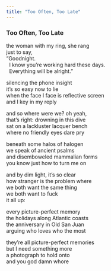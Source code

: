 ```yaml
---
title: "Too Often, Too Late"
---
```


### Too Often, Too Late

the woman with my ring, she rang<br>
just to say,<br>
"Goodnight.<br>
&nbsp;&nbsp;I know you're working hard these days.<br>
&nbsp;&nbsp;Everything will be alright."<br>

silencing the phone insight<br>
it's so easy now to lie<br>
when the face I face is reflective screen<br>
and I key in my reply<br>

and so where were we? oh yeah,<br>
that's right: drowning in this dive<br>
sat on a lackluster lacquer bench<br>
where no friendly eyes dare pry<br>

beneath some halos of halogen<br>
we speak of ancient psalms<br>
and disemboweled mammalian forms<br>
you know just how to turn me on<br>

and by dim light, it's so clear<br>
how stranger is the problem where<br>
we both want the same thing<br>
we both want to fuck<br>
it all up:<br>

every picture-perfect memory<br>
the holidays along Atlantic coasts<br>
the anniversary in Old San Juan<br>
arguing who loves who the most<br>

they're all picture-perfect memories<br>
but I need something more<br>
a photograph to hold onto<br>
and you god damn whore<br>

<br>
